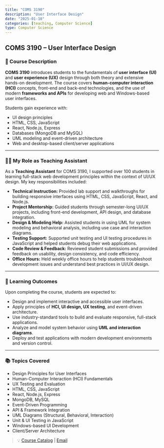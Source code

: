 ```yaml
---
title: "COMS 3190"
description: "User Interface Design"
date: "2025-01-10"
categories: [teaching, Computer Science]
type: Computer Science
---
```


## COMS 3190 – User Interface Design

### 📘 Course Description

**COMS 3190** introduces students to the fundamentals of **user interface (UI)** and **user experience (UX)** design through both theory and extensive hands-on development. The course covers **human-computer interaction (HCI)** concepts, front-end and back-end technologies, and the use of modern **frameworks and APIs** for developing web and Windows-based user interfaces.

Students gain experience with:

- UI design principles  
- HTML, CSS, JavaScript  
- React, Node.js, Express  
- Databases (MongoDB and MySQL)  
- UML modeling and event-driven architecture  
- Web and desktop-based client/server applications

---

### 🧑‍🏫 My Role as Teaching Assistant

As a **Teaching Assistant** for COMS 3190, I supported over 100 students in learning full-stack web development principles within the context of UI/UX design. My key responsibilities included:

- **Technical Instruction:** Provided lab support and walkthroughs for building responsive interfaces using HTML, CSS, JavaScript, React, and Node.js.
- **Project Mentorship:** Guided students through semester-long UI/UX projects, including front-end development, API design, and database integration.
- **Design & Modeling Help:** Assisted students in using UML for system modeling and behavioral analysis, including use case and interaction diagrams.
- **Testing Support:** Supported unit testing and UI testing procedures in JavaScript and helped students debug their web applications.
- **Code Review & Feedback:** Reviewed student submissions and provided feedback on usability, design consistency, and code efficiency.
- **Office Hours:** Held weekly office hours to help students troubleshoot development issues and understand best practices in UI/UX design.

---

### 🎯 Learning Outcomes

Upon completing the course, students are expected to:

- Design and implement interactive and accessible user interfaces.
- Apply principles of **HCI, UI design, UX testing**, and event-driven architecture.
- Use industry-standard tools to build and evaluate responsive, full-stack applications.
- Analyze and model system behavior using **UML and interaction diagrams**.
- Deploy and test applications with modern development environments and version control.

---

### 📚 Topics Covered

- Design Principles for User Interfaces  
- Human-Computer Interaction (HCI) Fundamentals  
- UX Testing and Evaluation  
- HTML, CSS, JavaScript  
- React, Node.js, Express  
- MongoDB, MySQL  
- Event-Driven Programming  
- API & Framework Integration  
- UML Diagrams (Structural, Behavioral, Interaction)  
- Unit & UI Testing in JavaScript  
- Windows-based UI Development  
- Client/Server Architecture

> 💡 [Course Catalog](http://catalog.iastate.edu/azcourses/com_s/) | [Email](mailto:kkumar@iastate.edu)


<!-- Date: Monday 23 October 2023, 6:30PM to 8:00PM, CEST 

Place: KO2-F-153, Rämistrasse 71, Zürich.

[Event link](https://www.meetup.com/rladies-zurich/events/296330423/)

Presenter: [Chi Zhang](https://chizapoth.github.io). Feel free to reach out with comments and feedback!

Workshop [site](https://chizapoth.github.io/workshop-02quarto/)

<iframe class="slide-deck" style="width:800px; height:600px" src="https://chizapoth.github.io/slides-02quarto/"></iframe>
-->